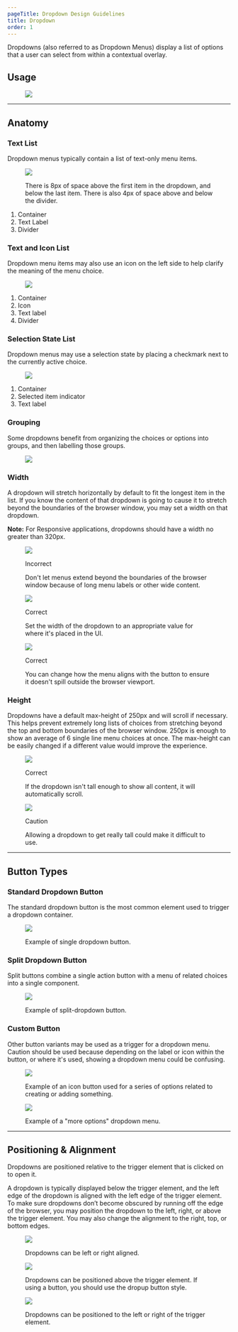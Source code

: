 ```yaml
---
pageTitle: Dropdown Design Guidelines
title: Dropdown
order: 1
---
```



<PageContent componentName="dropdown" type="design">

<LeadParagraph>
  Dropdowns (also referred to as Dropdown Menus) display a list of options that
  a user can select from within a contextual overlay.
</LeadParagraph>

## Usage

<figure>
  <img src="../../images/dropdowns/dropdown-intro-example.png" alt=" " />
</figure>

---

## Anatomy

### Text List

Dropdown menus typically contain a list of text-only menu items.

<div className="two-col">
  <div className="row">
    <div className="col col-1">
      <figure>
        <img src="../../images/dropdowns/anatomy-text-list.png" alt=" " />
        <figcaption>
          <p>
            There is 8px of space above the first item in the dropdown, and
            below the last item. There is also 4px of space above and below the
            divider.
          </p>
        </figcaption>
      </figure>
    </div>
    <div className="col col-2">
      <ol>
        <li>Container</li>
        <li>Text Label</li>
        <li>Divider</li>
      </ol>
    </div>
  </div>
</div>

### Text and Icon List

Dropdown menu items may also use an icon on the left side to help clarify the meaning of the menu choice.

<div className="two-col">
  <div className="row">
    <div className="col col-1">
      <figure>
        <img src="../../images/dropdowns/anatomy-icon-and-text.png" alt=" " />
      </figure>
    </div>
    <div className="col col-2">
      <ol>
        <li>Container</li>
        <li>Icon</li>
        <li>Text label</li>
        <li>Divider</li>
      </ol>
    </div>
  </div>
</div>

### Selection State List

Dropdown menus may use a selection state by placing a checkmark next to the currently active choice.

<div className="two-col">
  <div className="row">
    <div className="col col-1">
      <figure>
        <img
          src="../../images/dropdowns/anatomy-selection-state-list.png"
          alt=" "
        />
      </figure>
    </div>
    <div className="col col-2">
      <ol>
        <li>Container</li>
        <li>Selected item indicator</li>
        <li>Text label</li>
      </ol>
    </div>
  </div>
</div>

### Grouping

Some dropdowns benefit from organizing the choices or options into groups, and then labelling those groups.

<div className="two-col">
  <div className="row">
    <div className="col col-1">
      <figure>
        <img src="../../images/dropdowns/dropdown-groups.png" alt=" " />
      </figure>
    </div>
    <div className="col col-2" />
  </div>
</div>

### Width

A dropdown will stretch horizontally by default to fit the longest item in the list. If you know the content of that dropdown is going to cause it to stretch beyond the boundaries of the browser window, you may set a width on that dropdown.

**Note:** For Responsive applications, dropdowns should have a width no greater than 320px.

<div className="two-col">
  <div className="row">
    <div className="col col-1">
      <figure>
        <img src="../../images/dropdowns/menu-too-wide.png" alt=" " />
        <figcaption>
          <p className="title title-incorrect">Incorrect</p>
          <p>
            Don't let menus extend beyond the boundaries of the browser window
            because of long menu labels or other wide content.
          </p>
        </figcaption>
      </figure>
    </div>
    <div className="col col-2">
      <figure>
        <img src="../../images/dropdowns/menu-item-wrapped.png" alt=" " />
        <figcaption>
          <p className="title title-correct">Correct</p>
          <p>
            Set the width of the dropdown to an appropriate value for where it's
            placed in the UI.
          </p>
        </figcaption>
      </figure>
    </div>
  </div>
  <div className="row">
    <div className="col col-1">
      <figure>
        <img src="../../images/dropdowns/menu-adjust-placement.png" alt=" " />
        <figcaption>
          <p className="title title-correct">Correct</p>
          <p>
            You can change how the menu aligns with the button to ensure it
            doesn't spill outside the browser viewport.
          </p>
        </figcaption>
      </figure>
    </div>
    <div className="col col-2" />
  </div>
</div>

### Height

Dropdowns have a default max-height of 250px and will scroll if necessary. This helps prevent extremely long lists of choices from stretching beyond the top and bottom boundaries of the browser window. 250px is enough to show an average of 6 single line menu choices at once. The max-height can be easily changed if a different value would improve the experience.

<div className="two-col">
  <div className="row">
    <div className="col col-1">
      <figure>
        <img src="../../images/dropdowns/menu-max-height.png" alt=" " />
        <figcaption>
          <p className="title title-correct">Correct</p>
          <p>
            If the dropdown isn't tall enough to show all content, it will
            automatically scroll.
          </p>
        </figcaption>
      </figure>
    </div>
    <div className="col col-2">
      <figure>
        <img src="../../images/dropdowns/menu-too-long.png" alt=" " />
        <figcaption>
          <p className="title title-caution">Caution</p>
          <p>
            Allowing a dropdown to get really tall could make it difficult to
            use.
          </p>
        </figcaption>
      </figure>
    </div>
  </div>
</div>

---

## Button Types

### Standard Dropdown Button

The standard dropdown button is the most common element used to trigger a dropdown container.

<div className="two-col">
  <div className="row">
    <div className="col col-1">
      <figure>
        <img src="../../images/dropdowns/simple-dropdown-button.png" alt=" " />
        <figcaption>
          <p>Example of single dropdown button.</p>
        </figcaption>
      </figure>
    </div>
    <div className="col col-2" />
  </div>
</div>

### Split Dropdown Button

Split buttons combine a single action button with a menu of related choices into a single component.

<div className="two-col">
  <div className="row">
    <div className="col col-1">
      <figure>
        <img src="../../images/dropdowns/split-dropdown-button.png" alt=" " />
        <figcaption>
          <p>Example of split-dropdown button.</p>
        </figcaption>
      </figure>
    </div>
    <div className="col col-2" />
  </div>
</div>

### Custom Button

Other button variants may be used as a trigger for a dropdown menu. Caution should be used because depending on the label or icon within the button, or where it's used, showing a dropdown menu could be confusing.

<div className="two-col">
  <div className="row">
    <div className="col col-1">
      <figure>
        <img
          src="../../images/dropdowns/custom-dropdown-button-1.png"
          alt=" "
        />
        <figcaption>
          <p>
            Example of an icon button used for a series of options related to
            creating or adding something.
          </p>
        </figcaption>
      </figure>
    </div>
    <div className="col col-2">
      <figure>
        <img
          src="../../images/dropdowns/custom-dropdown-button-2.png"
          alt=" "
        />
        <figcaption>
          <p>Example of a "more options" dropdown menu.</p>
        </figcaption>
      </figure>
    </div>
  </div>
</div>

---

## Positioning & Alignment

Dropdowns are positioned relative to the trigger element that is clicked on to open it.

A dropdown is typically displayed below the trigger element, and the left edge of the dropdown is aligned with the left edge of the trigger element. To make sure dropdowns don’t become obscured by running off the edge of the browser, you may position the dropdown to the left, right, or above the trigger element. You may also change the alignment to the right, top, or bottom edges.

<figure>
  <img src="../../images/dropdowns/dropdown-alignment-1.png" alt=" " />
  <figcaption>
    <p>Dropdowns can be left or right aligned.</p>
  </figcaption>
</figure>

<figure>
  <img src="../../images/dropdowns/dropdown-alignment-2.png" alt=" " />
  <figcaption>
    <p>
      Dropdowns can be positioned above the trigger element. If using a button,
      you should use the dropup button style.
    </p>
  </figcaption>
</figure>

<figure>
  <img src="../../images/dropdowns/dropdown-alignment-3.png" alt=" " />
  <figcaption>
    <p>
      Dropdowns can be positioned to the left or right of the trigger element.
    </p>
  </figcaption>
</figure>

</PageContent>
